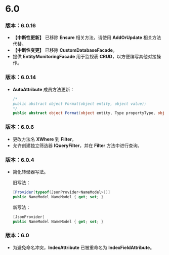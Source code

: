 # 6.0

### 版本：6.0.16

- **【中断性更新】** 已移除 **Ensure** 相关方法，请使用 **AddOrUpdate** 相关方法代替。
- **【中断性变更】** 已移除 **CustomDatabaseFacade**。
- 提供 **EntityMonitoringFacade** 用于监视表 **CRUD**，以方便编写其他对接操作。

### 版本：6.0.14

- **AutoAttribute** 成员方法更新：

  ```c#
  /*
  public abstract object Format(object entity, object value);
  */
  public abstract object Format(object entity, Type propertyType, object value);
  ```

### 版本：6.0.6

- 更改方法名 **XWhere** 到 **Filter**。
- 允许创建独立筛选器 **IQueryFilter**，并在 **Filter** 方法中进行查询。

### 版本：6.0.4

- 简化转储器写法。

  旧写法：

  ```csharp
  [Provider(typeof(JsonProvider<NameModel>))]
  public NameModel NameModel { get; set; }
  ```

  新写法：

  ```csharp
  [JsonProvider]
  public NameModel NameModel { get; set; }
  ```

### 版本：6.0

- 为避免命名冲突，**IndexAttribute** 已被重命名为 **IndexFieldAttribute**。